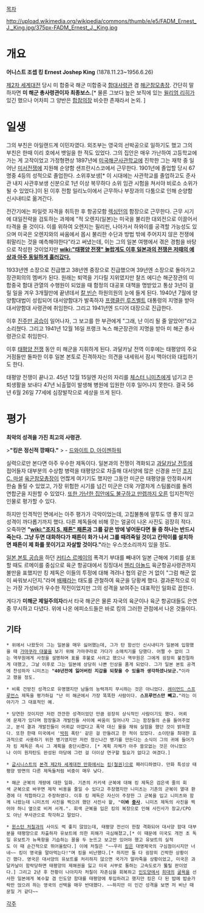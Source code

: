 [[목차]]

http://upload.wikimedia.org/wikipedia/commons/thumb/e/e5/FADM_Ernest_J._King.jpg/375px-FADM_Ernest_J._King.jpg

= 개요 =
'''어니스트 조셉 킹'''
'''Ernest Joshep King''' (1878.11.23~1956.6.26)

[[제2차 세계대전]] 당시 미 합중국 해군 미합중국 [[함대사령관]] 겸 [[해군참모총장]]. 간단히 말하자면 '''미 해군 총사령관이자 최종보스.'''[* 물론 그보다 높은 보직에 있는 [[윌리엄 리히]]가 있긴 했으나 어차피 그 양반은 [[합참의장]] 비슷한 존재라서 논외. ]

= 일생 =
그의 부친은 아일랜드계 이민자였다. 외조부는 영국의 선박공으로 일하기도 했고 그의 부친은 한때 이리 호에서 뱃일을 한 적도 있었다. 그의 집안은 매우 가난하여 고등학교에 가는 게 고작이었고 가정형편상 1897년에 [[미국해군사관학교]]에 진학한 그는 재학 중 일어난 [[미서전쟁]]에 지원해 순양함 샌프란시스코에서 근무한다. 1901년에 졸업할 당시 67명중 4등의 성적으로 졸업한다. 소위후보생[* 이 시대에는 사관학교를 졸업하고도 준사관 내지 사관후보생 신분으로 1년 이상 복무하다 소위 임관 시험을 쳐서야 비로소 소위가 될 수 있었다.]이 된 이후 전함 일리노이에서 근무하나 부장과의 다툼으로 인해 순양함 신시내티로 옮겨간다.

전간기에는 파일럿 자격을 취득한 후 항공모함 [[렉싱턴]]의 함장으로 근무한다. 근무 시기에 대일전략을 검토하는 과제에 "적 오렌지(일본)는 미국을 불리한 대외전으로 이끌어서 타격을 줄 것이다. 이를 위하여 오렌지는 필리핀, 나아가서 하와이를 공격할 가능성도 있으며 미국은 오렌지와의 싸움에서 몹시 불리한 수단과 방법 밖에 주어지지 않은 전쟁에 휘말리는 것을 예측해야한다"라고 써냈는데, 이는 그의 일본 여행에서 겪은 경험을 바탕으로 작성한 것이었지만 '''[[wiki:"태평양 전쟁" 놀랍게도 이후 일본과의 전쟁은 저때의 예상과 아주 동일하게 흘러갔다.]]'''

1933년엔 소장으로 진급했고 38년엔 중장으로 진급했으며 39년엔 소장으로 돌아가고 장관회의의 멤버가 된다. 원래는 퇴역을 기다릴 지위였지만 찰즈 에디슨 해군장관의 미합중국 함대 관열의 수행원이 되었을 때 함정의 대공포 대책을 명받았고 통상 3년이 걸릴 일을 겨우 3개월만에 끝낸데서 [[칼 빈슨]] 하원의원의 눈에 들게 된다. 1940년 7월에 양양함대법이 성립되어 대서양함대가 발족하자 [[프랭클린 루즈벨트]] 대통령의 지명을 받아 대서양함대 사령관에 취임한다. 그리고 1941년엔 드디어 대장으로 진급한다.

이후 [[진주만 공습]]이 일어나자, 그 보고를 한 부관에게 "그래, 난 이리 될 줄 알았어!"라고 소리쳤다. 그리고 1941년 12월 16일 프랭크 녹스 해군장관의 지명을 받아 미 해군 총사령관으로 취임한다.

이후 [[태평양 전쟁]] 동안 미 해군을 지휘하게 된다. 과달카날 전역 이후에는 태평양의 주요 거점들만 돌파한 이후 일본 본토로 진격하자는 의견을 내세워서 잠시 맥아더와 대립하기도 한다.

태평양 전쟁이 끝나고. 45년 12월 15일엔 자신의 자리를 [[체스터 니미츠]]에게 넘기고 은퇴생활을 보내다 47년 뇌출혈이 발생해 병원에 입원한 이후 일어나지 못한다. 결국 56년 6월 26일 77세에 심장발작으로 세상을 뜨게 된다.

= 평가 =
'''최악의 성격을 가진 최고의 사령관.'''

>'''"킹은 정신적 깡패다."'''
> - [[드와이트 D. 아이젠하워]]

실력으로만 본다면 아주 우수한 제독이다. 일본과의 전쟁이 격화되고 [[과달카날 전투]]에 접어들자 대부분의 수상함 병력을 태평양으로 차출해 대서양에 많은 신경을 쓰던 [[조지 C. 마셜]] [[육군참모총장]]이 언짢게 여기기도 했지만 그동안 미군은 태평양을 안정화시켜 한숨 돌릴 수 있었고, 가장 위험한 시기를 넘긴 미군은 더욱 가열차게 스팀롤러를 돌려 연합군을 지원할 수 있었다. [[커티스 르메이|또한 가난한 집안에도 불구하고 만렙까지 오른]] 입지전적인 인물로 평가할 수 있다.

하지만 인격적인 면에서는 아주 평가가 극악이었는데, 고집불통에 말투도 영 좋지 않고 성격이 까다롭기까지 했다. 다른 제독들에 비해 웃는 얼굴이 나온 사진도 굉장히 적다. 오죽하면 '''"[[wiki:"조지 S. 패튼" 패튼]]과 그를 같은 방에 넣어둔다면 둘 중 하나는 반드시 죽는다. 그냥 두면 대화하다가 패튼이 화가 나서 그를 때려죽일 것이고 칸막이를 설치하면 패튼이 제 화를 못이기고 자살할 것이다."'''라는 우스갯소리까지 있을 정도.

[[일본 본토 공습]]을 하던 [[커티스 르메이]]의 폭격기 부대를 빼내어 일본 근해에 기뢰를 살포할 때도 르메이를 중심으로 육군 항공대에서 징징대서 [[헨리 아놀드]] 육군항공사령관까지 불만을 표했지만 킹 제독은 이들의 투정에 대해 격려나 협의 같은 거 없이 "그럼 해군 없이 싸워보시던지."라며 [[배째라]]는 태도를 관철하여 육군을 당황케 했다. 결과론적으로 이는 가장 가성비가 우수한 작전이었지만 그의 성격을 보여주는 대표적인 일화로 꼽힌다.

게다가 '''미해군 제일주의자'''라서 타국 해군은 물론 자국의 육군이나 육군 항공대들도 은연중 무시하고 다녔다. 위에 나온 에피소드들은 바로 킹의 그러한 관점에서 나온 것들이다.

== 기타 ==
 * 위에서 나왔듯이 그는 일본을 매우 싫어했는데, 그가 탄 함선인 신시내티가 일본에 입항했을 때 [[가마쿠라 대불]]을 보기 위해 가마쿠라로 가다가 소매치기를 당했다. 어쩔 수 없이 그는 역무원에게 사정을 설명하며 표를 후불로 사려고 했으나 역무원은 그에게 굉장히 불친절하게 대했고, 그날 이후로 그는 일본에 상당히 나쁜 인상을 품게 되었다. 그가 일본 본토 공격에 찬성하자 니미츠는 '''"40년전에 잃어버린 지갑을 되찾을 수 있을까 생각하셨나보군."'''이라고 했을 정도.

 * 비록 건방진 성격으로 유명했지만 남들의 능력까지 무시하는 것은 아니었다. [[레이먼드 스프루언스]] 제독을 평가하길 "난 미 해군에서 가장 똑똑한 사람이다. '''스프루언스만 빼고.'''"라는 이야기가 그 대표적인 예.

 * 당연한 것이지만 저런 깐깐한 성격이었던 만큼 굉장히 상식적인 사람이기도 했다. 어뢰에 문제가 있다며 함장들과 개발진들 사이에 싸움이 일어나자 그는 함장들의 손을 들어주었고, 분석 결과 개발진들이 어뢰값 아깝다고 폭약 대신 물을 채워 실험을 했던 것이 밝혀졌다. 또한 한때 미국에서 '[[박쥐]] 폭탄' 같은 걸 만들려고 한 적이 있었다. 소이탄을 최대한 효과적으로 사용하기 위한 병기였지만 저런 정신나간 병기를 만든다는 소식이 그의 귀에 들어가자 킹 제독은 즉시 그 계획을 중단시켰다. [* 계획 자체가 아주 쓸모없는 것은 아니었으나 이미 원자탄도 완성된 마당에 그런 걸 더이상 연구할 필요가 없다고 여겼다.]

 * [[굽시니스트]]의 [[본격 제2차 세계대전 만화]]에서는 [[킹(철권)]]으로 패러디하였다. 만화 특성상 태평양 방면의 다른 제독들처럼 비중이 매우 낮다.

 * 해군 군복의 개량에 대한 일화. 기존의 카키색 군복에 대해 킹 제독은 검은색 줄의 회색 군복으로 바꾸면 제작 비용을 줄일 수 있다고 주장했지만 니미츠는 기존의 군복이 열대 환경에 더 적합하다고 주장하였다. 이후 킹 제독은 자신이 주장한 그 군복을 입고 니미츠와 함께 나왔는데 니미츠의 사진을 찍으려 했던 사진사 왈, "'''이봐 [[중사]]'''. 니미츠 제독의 사진을 찍어야 하니 옆으로 비켜 서게.". 회색 군복을 입은 킹의 복장으로 인해 사진사가 장교/CPO도 아닌 부사관으로 착각하고 말았다.

 * [[윈스턴 처칠]]과의 사이도 썩 좋지 않았는데, 태평양 전선이 한참 격화되어 대서양 함대 대부분을 태평양으로 차출하자 유보트에 의한 피해가 극심해졌고,[* 이 때문에 미국도 개전 초 독일 유보트가 뉴욕항을 기습하는 꼴을 두 눈뜨고 보고만 있어야 했고 유보트의 실적도 이 때 순간적으로 뛰어올랐다.] 이에 처칠은 "~~우리 [[조지 6세|킹]]은 대영제국의 구심점이시지만 너네~~ 킹이 영국을 말아먹는다!"며 킹을 비난했다.[* 하지만 둘 다 굉장히 긴박한 상황이긴 했다. 영국은 대서양의 유보트를 처리하지 않으면 국가가 말라죽을 상황이었고, 미국은 과달카날이 함락당하면 태평양의 제해권을 잃고 미국 서부로 통하는 고속도로가 뚫릴 판이었다.] 그리고 2년 후 전황이 나아지자 처칠이 자존심을 회복하고 [[인도양]]에서 [[말레이 해전|희대의]] [[실론 해전|굴욕]]을 선사한 일본에게 복수할 겸 인도양 함대를 태평양에 투입하려고 했지만 킹은 다 된 밥에 밥숟가락만 얹으려 하는 영국의 선택을 매우 반대했다. ~~하지만 이 인간 성격을 보면 저 비난 때문일 거 같다~~

[[각주]]
